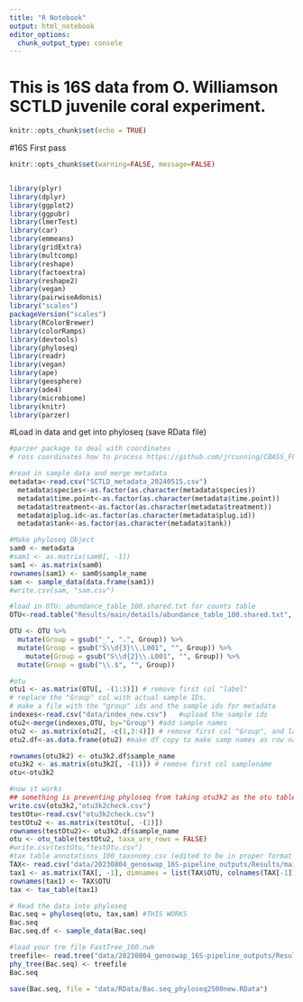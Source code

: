 ```yaml
---
title: "R Notebook"
output: html_notebook
editor_options: 
  chunk_output_type: console
---
```

# This is 16S data from O. Williamson SCTLD juvenile coral experiment. 

```r
knitr::opts_chunk$set(echo = TRUE)
```
#16S First pass

```r
knitr::opts_chunk$set(warning=FALSE, message=FALSE)


library(plyr) 
library(dplyr)
library(ggplot2)
library(ggpubr)
library(lmerTest)
library(car)
library(emmeans)
library(gridExtra)
library(multcomp)
library(reshape)
library(factoextra)
library(reshape2)
library(vegan) 
library(pairwiseAdonis)
library("scales")
packageVersion("scales")
library(RColorBrewer)
library(colorRamps)
library(devtools)
library(phyloseq)
library(readr)
library(vegan)
library(ape)
library(geosphere)
library(ade4)
library(microbiome)  
library(knitr)
library(parzer)

```

#Load in data and get into phyloseq (save RData file)
```r

#parzer package to deal with coordinates
# ross coordinates how to process https://github.com/jrcunning/CBASS_FL_Acer/blob/main/data/genotype_metadata_raw.csv

#read in sample data and merge metadata
metadata<-read.csv("SCTLD_metadata_20240515.csv") 
  metadata$species<-as.factor(as.character(metadata$species))
  metadata$time.point<-as.factor(as.character(metadata$time.point))
  metadata$treatment<-as.factor(as.character(metadata$treatment))
  metadata$plug.id<-as.factor(as.character(metadata$plug.id))
  metadata$tank<-as.factor(as.character(metadata$tank))

#Make phyloseq Object
sam0 <- metadata
#sam1 <- as.matrix(sam0[, -1])
sam1 <- as.matrix(sam0)
rownames(sam1) <- sam0$sample_name
sam <- sample_data(data.frame(sam1))
#write.csv(sam, "sam.csv")

#load in OTU: abundance_table_100.shared.txt for counts table
OTU<-read.table("Results/main/details/abundance_table_100.shared.txt", sep='', header=T)

OTU <- OTU %>%
  mutate(Group = gsub("_", ".", Group)) %>%
  mutate(Group = gsub("S\\d{3}\\.L001", "", Group)) %>%
    mutate(Group = gsub("S\\d{2}\\.L001", "", Group)) %>%
  mutate(Group = gsub("\\.$", "", Group))

#otu
otu1 <- as.matrix(OTU[, -(1:3)]) # remove first col "label"
# replace the "Group" col with actual sample IDs.
# make a file with the "group" ids and the sample ids for metadata
indexes<-read.csv("data/index_new.csv")   #upload the sample ids
otu2<-merge(indexes,OTU, by="Group") #add sample names
otu2 <- as.matrix(otu2[, -c(1,3:4)]) # remove first col "Group", and label and num OTU
otu2.df<-as.data.frame(otu2) #make df copy to make samp names as row names in matrix

rownames(otu3k2) <- otu3k2.df$sample_name
otu3k2 <- as.matrix(otu3k2[, -(1)]) # remove first col samplename
otu<-otu3k2

#now it works
## something is preventing phyloseq from taking otu3k2 as the otu table. but if you save and then reupload it works. 
write.csv(otu3k2,"otu3k2check.csv")
testOtu<-read.csv("otu3k2check.csv")
testOtu2 <- as.matrix(testOtu[, -(1)]) 
rownames(testOtu2)<- otu3k2.df$sample_name
otu <- otu_table(testOtu2, taxa_are_rows = FALSE)
#write.csv(testOtu,"testOtu.csv")
#tax table annotations_100_taxonomy.csv (edited to be in proper format with proper col names in excel (remove ";"))
TAX<- read.csv("data/20230804_genoswap_16S-pipeline_outputs/Results/main/details/annotations_100.taxonomy.csv", colClasses = "character") 
tax1 <- as.matrix(TAX[, -1], dimnames = list(TAX$OTU, colnames(TAX[-1])))
rownames(tax1) <- TAX$OTU
tax <- tax_table(tax1)

# Read the data into phyloseq
Bac.seq = phyloseq(otu, tax,sam) #THIS WORKS
Bac.seq
Bac.seq.df <- sample_data(Bac.seq)

#load your tre file FastTree_100.nwk
treefile<- read.tree("data/20230804_genoswap_16S-pipeline_outputs/Results/postprocessing/unifrac/FastTree_100.nwk")
phy_tree(Bac.seq) <- treefile
Bac.seq

save(Bac.seq, file = "data/RData/Bac.seq_phyloseq2500new.RData")
```



